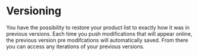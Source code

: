 # Versioning

You have the possibility to restore your product list to exactly how it was in previous versions. Each time you push modifications that will appear online, the previous version pre modifcations will automatically saved. From there you can access any iterations of your previous versions.